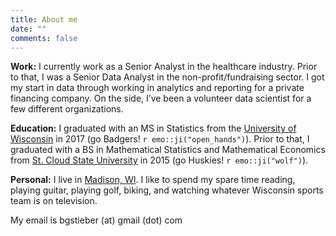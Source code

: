 ```yaml
---
title: About me
date: ""
comments: false
---
```



__Work:__ I currently work as a Senior Analyst in the healthcare industry. Prior to that, I was a Senior Data Analyst in the non-profit/fundraising sector. I got my start in data through working in analytics and reporting for a private financing company. On the side, I've been a volunteer data scientist for a few different organizations.

__Education:__ I graduated with an MS in Statistics from the [University of Wisconsin](https://www.wisc.edu/) in 2017 (go Badgers! `r emo::ji("open_hands")`). Prior to that, I graduated with a BS in Mathematical Statistics and Mathematical Economics from [St. Cloud State University](https://www.stcloudstate.edu/) in 2015 (go Huskies! `r emo::ji("wolf")`). 

__Personal:__ I live in [Madison, WI](http://www.cityofmadison.com/). I like to spend my spare time reading, playing guitar, playing golf, biking, and watching whatever Wisconsin sports team is on television. 

My email is bgstieber (at) gmail (dot) com